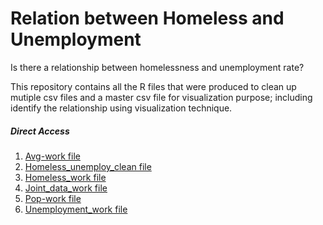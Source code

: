 # Relation between Homeless and Unemployment 

Is there a relationship between homelessness and unemployment rate?

This repository contains all the R files that were produced to clean up mutiple csv files 
and a master csv file for visualization purpose; including identify the relationship using 
visualization technique. 

##### Direct Access

1. [Avg-work file](https://github.com/linhly2012/FinalProjectSOC225/blob/master/Final%20Project%20225/avg-work.R) 
2. [Homeless_unemploy_clean file](https://github.com/linhly2012/FinalProjectSOC225/blob/master/Final%20Project%20225/homeless_unemploy_clean.R)
3. [Homeless_work file](https://github.com/linhly2012/FinalProjectSOC225/blob/master/Final%20Project%20225/homeless_work.R)
4. [Joint_data_work file](https://github.com/linhly2012/FinalProjectSOC225/blob/master/Final%20Project%20225/joint_data_work.R)
5. [Pop-work file](https://github.com/linhly2012/FinalProjectSOC225/blob/master/Final%20Project%20225/pop-work.R)
6. [Unemployment_work file](https://github.com/linhly2012/FinalProjectSOC225/blob/master/Final%20Project%20225/unemployment_work.R)

